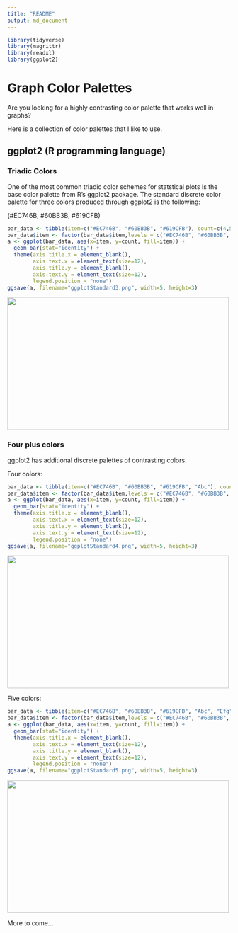 ```yaml
---
title: "README"
output: md_document
---
```


```r
library(tidyverse)
library(magrittr)
library(readxl)
library(ggplot2)
```

# Graph Color Palettes

Are you looking for a highly contrasting color palette that works well in graphs?

Here is a collection of color palettes that I like to use.

## ggplot2 (R programming language)

### Triadic Colors

One of the most common triadic color schemes for statstical plots is the base color palette from R's ggplot2 package. The standard discrete color palette for three colors produced through ggplot2 is the following:

(\#EC746B, \#60BB3B, \#619CFB)

```r
bar_data <- tibble(item=c("#EC746B", "#60BB3B", "#619CFB"), count=c(4,5,3))
bar_data$item <- factor(bar_data$item,levels = c("#EC746B", "#60BB3B", "#619CFB"))
a <- ggplot(bar_data, aes(x=item, y=count, fill=item)) +
  geom_bar(stat="identity") +
  theme(axis.title.x = element_blank(),
        axis.text.x = element_text(size=12),
        axis.title.y = element_blank(),
        axis.text.y = element_text(size=12),
        legend.position = "none")
ggsave(a, filename="ggplotStandard3.png", width=5, height=3)
```
<img src="ggplotStandard3.png" width=500 height=300/>

### Four plus colors

ggplot2 has additional discrete palettes of contrasting colors.

Four colors:
```r
bar_data <- tibble(item=c("#EC746B", "#60BB3B", "#619CFB", "Abc"), count=c(4,5,3,4))
bar_data$item <- factor(bar_data$item,levels = c("#EC746B", "#60BB3B", "#619CFB", "Abc"))
a <- ggplot(bar_data, aes(x=item, y=count, fill=item)) +
  geom_bar(stat="identity") +
  theme(axis.title.x = element_blank(),
        axis.text.x = element_text(size=12),
        axis.title.y = element_blank(),
        axis.text.y = element_text(size=12),
        legend.position = "none")
ggsave(a, filename="ggplotStandard4.png", width=5, height=3)
```
<img src="ggplotStandard4.png" width=500 height=300/>


Five colors:
```r
bar_data <- tibble(item=c("#EC746B", "#60BB3B", "#619CFB", "Abc", "Efg"), count=c(4,5,3,4,5))
bar_data$item <- factor(bar_data$item,levels = c("#EC746B", "#60BB3B", "#619CFB", "Abc", "Efg"))
a <- ggplot(bar_data, aes(x=item, y=count, fill=item)) +
  geom_bar(stat="identity") +
  theme(axis.title.x = element_blank(),
        axis.text.x = element_text(size=12),
        axis.title.y = element_blank(),
        axis.text.y = element_text(size=12),
        legend.position = "none")
ggsave(a, filename="ggplotStandard5.png", width=5, height=3)
```

<img src="ggplotStandard5.png" width=500 height=300/>


More to come...